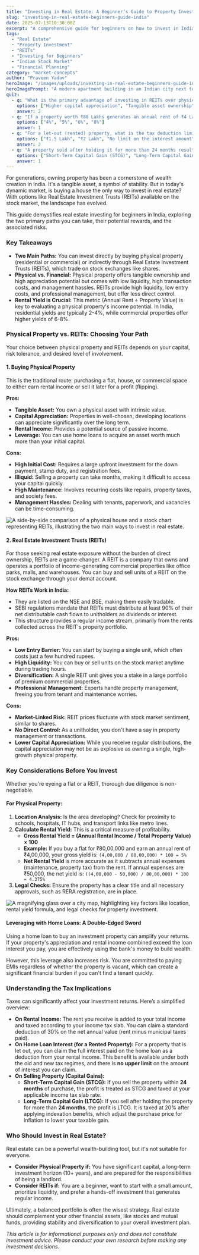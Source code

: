 ```yaml
---
title: "Investing in Real Estate: A Beginner’s Guide to Property Investment in India"
slug: "investing-in-real-estate-beginners-guide-india"
date: 2025-07-13T10:30:00Z
excerpt: "A comprehensive guide for beginners on how to invest in Indian real estate. Learn about physical property vs. REITs, calculating rental yield, leveraging home loans, and understanding tax implications."
tags:
  - "Real Estate"
  - "Property Investment"
  - "REITs"
  - "Investing for Beginners"
  - "Indian Stock Market"
  - "Financial Planning"
category: "market-concepts"
author: "Praveen Yadav"
heroImage: "/images/uploads/investing-in-real-estate-beginners-guide-india/hero-image.jpg"
heroImagePrompt: "A modern apartment building in an Indian city next to a stock market graph, symbolizing the two main ways to invest in real estate."
quiz:
  - q: "What is the primary advantage of investing in REITs over physical property?"
    options: ["Higher capital appreciation", "Tangible asset ownership", "High liquidity and low initial investment", "Complete control over the asset"]
    answer: 2
  - q: "If a property worth ₹80 Lakhs generates an annual rent of ₹4 Lakhs, what is its Gross Rental Yield?"
    options: ["4%", "5%", "6%", "8%"]
    answer: 1
  - q: "For a let-out (rented) property, what is the tax deduction limit on home loan interest?"
    options: ["₹1.5 Lakh", "₹2 Lakh", "No limit on the interest amount", "50% of the interest paid"]
    answer: 2
  - q: "A property sold after holding it for more than 24 months results in what type of capital gain?"
    options: ["Short-Term Capital Gain (STCG)", "Long-Term Capital Gain (LTCG)", "No gain, no loss", "Speculative Gain"]
    answer: 1
---
```


For generations, owning property has been a cornerstone of wealth creation in India. It's a tangible asset, a symbol of stability. But in today's dynamic market, is buying a house the only way to invest in real estate? With options like Real Estate Investment Trusts (REITs) available on the stock market, the landscape has evolved.

This guide demystifies real estate investing for beginners in India, exploring the two primary paths you can take, their potential rewards, and the associated risks.

### Key Takeaways

*   **Two Main Paths:** You can invest directly by buying physical property (residential or commercial) or indirectly through Real Estate Investment Trusts (REITs), which trade on stock exchanges like shares.
*   **Physical vs. Financial:** Physical property offers tangible ownership and high appreciation potential but comes with low liquidity, high transaction costs, and management hassles. REITs provide high liquidity, low entry costs, and professional management, but offer less direct control.
*   **Rental Yield is Crucial:** This metric (Annual Rent ÷ Property Value) is key to evaluating a physical property's income potential. In India, residential yields are typically 2-4%, while commercial properties offer higher yields of 6-8%.

### Physical Property vs. REITs: Choosing Your Path

Your choice between physical property and REITs depends on your capital, risk tolerance, and desired level of involvement.

#### 1. Buying Physical Property

This is the traditional route: purchasing a flat, house, or commercial space to either earn rental income or sell it later for a profit (flipping).

**Pros:**
*   **Tangible Asset:** You own a physical asset with intrinsic value.
*   **Capital Appreciation:** Properties in well-chosen, developing locations can appreciate significantly over the long term.
*   **Rental Income:** Provides a potential source of passive income.
*   **Leverage:** You can use home loans to acquire an asset worth much more than your initial capital.

**Cons:**
*   **High Initial Cost:** Requires a large upfront investment for the down payment, stamp duty, and registration fees.
*   **Illiquid:** Selling a property can take months, making it difficult to access your capital quickly.
*   **High Maintenance:** Involves recurring costs like repairs, property taxes, and society fees.
*   **Management Hassles:** Dealing with tenants, paperwork, and vacancies can be time-consuming.

![A side-by-side comparison of a physical house and a stock chart representing REITs, illustrating the two main ways to invest in real estate.](/images/uploads/investing-in-real-estate-beginners-guide-india/physical-vs-reits.png)

#### 2. Real Estate Investment Trusts (REITs)

For those seeking real estate exposure without the burden of direct ownership, REITs are a game-changer. A REIT is a company that owns and operates a portfolio of income-generating commercial properties like office parks, malls, and warehouses. You can buy and sell units of a REIT on the stock exchange through your demat account.

**How REITs Work in India:**
*   They are listed on the NSE and BSE, making them easily tradable.
*   SEBI regulations mandate that REITs must distribute at least 90% of their net distributable cash flows to unitholders as dividends or interest.
*   This structure provides a regular income stream, primarily from the rents collected across the REIT's property portfolio.

**Pros:**
*   **Low Entry Barrier:** You can start by buying a single unit, which often costs just a few hundred rupees.
*   **High Liquidity:** You can buy or sell units on the stock market anytime during trading hours.
*   **Diversification:** A single REIT unit gives you a stake in a large portfolio of premium commercial properties.
*   **Professional Management:** Experts handle property management, freeing you from tenant and maintenance worries.

**Cons:**
*   **Market-Linked Risk:** REIT prices fluctuate with stock market sentiment, similar to shares.
*   **No Direct Control:** As a unitholder, you don't have a say in property management or transactions.
*   **Lower Capital Appreciation:** While you receive regular distributions, the capital appreciation may not be as explosive as owning a single, high-growth physical property.

### Key Considerations Before You Invest

Whether you're eyeing a flat or a REIT, thorough due diligence is non-negotiable.

#### For Physical Property:

1.  **Location Analysis:** Is the area developing? Check for proximity to schools, hospitals, IT hubs, and transport links like metro lines.
2.  **Calculate Rental Yield:** This is a critical measure of profitability.
    *   **Gross Rental Yield = (Annual Rental Income / Total Property Value) × 100**
    *   **Example:** If you buy a flat for ₹80,00,000 and earn an annual rent of ₹4,00,000, your gross yield is:
        `(4,00,000 / 80,00,000) * 100 = 5%`
    *   **Net Rental Yield** is more accurate as it subtracts annual expenses (maintenance, property tax) from the rent. If annual expenses are ₹50,000, the net yield is:
        `((4,00,000 - 50,000) / 80,00,000) * 100 = 4.375%`
3.  **Legal Checks:** Ensure the property has a clear title and all necessary approvals, such as RERA registration, are in place.

![A magnifying glass over a city map, highlighting key factors like location, rental yield formula, and legal checks for property investment.](/images/uploads/investing-in-real-estate-beginners-guide-india/property-checklist.png)

#### Leveraging with Home Loans: A Double-Edged Sword

Using a home loan to buy an investment property can amplify your returns. If your property's appreciation and rental income combined exceed the loan interest you pay, you are effectively using the bank's money to build wealth.

However, this leverage also increases risk. You are committed to paying EMIs regardless of whether the property is vacant, which can create a significant financial burden if you can't find a tenant quickly.

### Understanding the Tax Implications

Taxes can significantly affect your investment returns. Here’s a simplified overview:

*   **On Rental Income:** The rent you receive is added to your total income and taxed according to your income tax slab. You can claim a standard deduction of 30% on the net annual value (rent minus municipal taxes paid).
*   **On Home Loan Interest (for a Rented Property):** For a property that is let out, you can claim the full interest paid on the home loan as a deduction from your rental income. This benefit is available under both the old and new tax regimes, and there is **no upper limit** on the amount of interest you can claim.
*   **On Selling Property (Capital Gains):**
    *   **Short-Term Capital Gain (STCG):** If you sell the property within **24 months** of purchase, the profit is treated as STCG and taxed at your applicable income tax slab rate.
    *   **Long-Term Capital Gain (LTCG):** If you sell after holding the property for more than **24 months**, the profit is LTCG. It is taxed at 20% after applying indexation benefits, which adjust the purchase price for inflation to lower your taxable gain.

### Who Should Invest in Real Estate?

Real estate can be a powerful wealth-building tool, but it's not suitable for everyone.

*   **Consider Physical Property if:** You have significant capital, a long-term investment horizon (10+ years), and are prepared for the responsibilities of being a landlord.
*   **Consider REITs if:** You are a beginner, want to start with a small amount, prioritize liquidity, and prefer a hands-off investment that generates regular income.

Ultimately, a balanced portfolio is often the wisest strategy. Real estate should complement your other financial assets, like stocks and mutual funds, providing stability and diversification to your overall investment plan.

*This article is for informational purposes only and does not constitute investment advice. Please conduct your own research before making any investment decisions.*